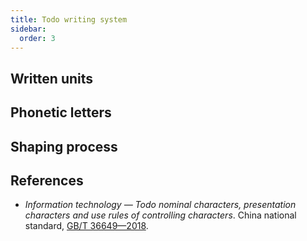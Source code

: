 ```yaml
---
title: Todo writing system
sidebar:
  order: 3
---
```




## Written units

<WrittenUnitTable locale={locale} />

## Phonetic letters

<LetterTable locale={locale} />

## Shaping process

## References

- _Information technology — Todo nominal characters, presentation characters and use rules of controlling characters_. China national standard, [GB/T 36649—2018](https://openstd.samr.gov.cn/bzgk/gb/newGbInfo?hcno=289D5B6AB1E6B17173C5F5842D9B0C8D).
